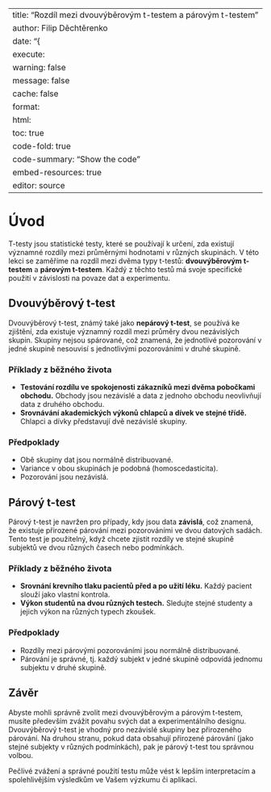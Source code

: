 
---
title: "Rozdíl mezi dvouvýběrovým t-testem a párovým t-testem"
author: Filip Děchtěrenko
date: "{<meta date>}"
execute:
  warning: false
  message: false
  cache: false
format:
  html:
    toc: true
    code-fold: true
    code-summary: "Show the code"
    embed-resources: true
editor: source
---

# Úvod

T-testy jsou statistické testy, které se používají k určení, zda existují významné rozdíly mezi průměrnými hodnotami v různých skupinách. V této lekci se zaměříme na rozdíl mezi dvěma typy t-testů: **dvouvýběrovým t-testem** a **párovým t-testem**. Každý z těchto testů má svoje specifické použití v závislosti na povaze dat a experimentu.

## Dvouvýběrový t-test

Dvouvýběrový t-test, známý také jako **nepárový t-test**, se používá ke zjištění, zda existuje významný rozdíl mezi průměry dvou nezávislých skupin. Skupiny nejsou spárované, což znamená, že jednotlivé pozorování v jedné skupině nesouvisí s jednotlivými pozorováními v druhé skupině.

### Příklady z běžného života

- **Testování rozdílu ve spokojenosti zákazníků mezi dvěma pobočkami obchodu.** Obchody jsou nezávislé a data z jednoho obchodu neovlivňují data z druhého obchodu.
- **Srovnávání akademických výkonů chlapců a dívek ve stejné třídě.** Chlapci a dívky představují dvě nezávislé skupiny.

### Předpoklady

- Obě skupiny dat jsou normálně distribuované.
- Variance v obou skupinách je podobná (homoscedasticita).
- Pozorování jsou nezávislá.

## Párový t-test

Párový t-test je navržen pro případy, kdy jsou data **závislá**, což znamená, že existuje přirozené párování mezi pozorováními ve dvou datových sadách. Tento test je použitelný, když chcete zjistit rozdíly ve stejné skupině subjektů ve dvou různých časech nebo podmínkách.

### Příklady z běžného života

- **Srovnání krevního tlaku pacientů před a po užití léku.** Každý pacient slouží jako vlastní kontrola.
- **Výkon studentů na dvou různých testech.** Sledujte stejné studenty a jejich výkon na různých typech zkoušek.

### Předpoklady

- Rozdíly mezi párovými pozorováními jsou normálně distribuované.
- Párování je správné, tj. každý subjekt v jedné skupině odpovídá jednomu subjektu v druhé skupině.

## Závěr

Abyste mohli správně zvolit mezi dvouvýběrovým a párovým t-testem, musíte především zvážit povahu svých dat a experimentálního designu. Dvouvýběrový t-test je vhodný pro nezávislé skupiny bez přirozeného párování. Na druhou stranu, pokud data obsahují přirozené párování (jako stejné subjekty v různých podmínkách), pak je párový t-test tou správnou volbou.

Pečlivé zvážení a správné použití testu může vést k lepším interpretacím a spolehlivějším výsledkům ve Vašem výzkumu či aplikaci.



